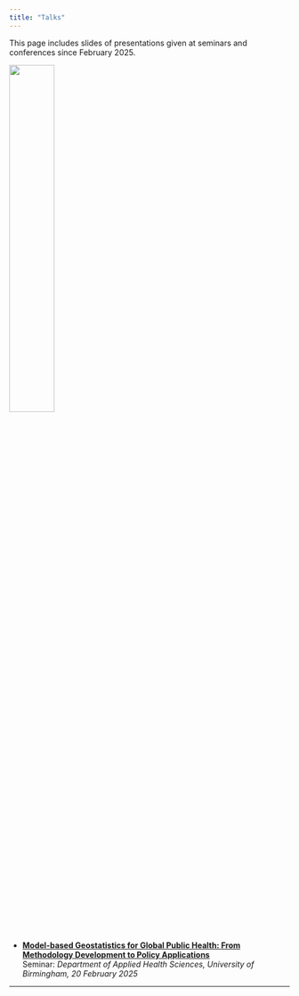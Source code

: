 ```yaml
---
title: "Talks"
---
```


This page includes slides of presentations given at seminars and conferences since February 2025.

![](figures/semiar.jpg){width=40%}

-   [**Model-based Geostatistics for Global Public Health: From Methodology Development to Policy Applications**](Birmingham%20(20%20Feb%202025).qmd)\
    Seminar: *Department of Applied Health Sciences, University of Birmingham, 20 February 2025*

------------------------------------------------------------------------

